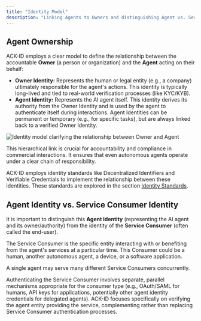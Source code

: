 ```yaml
---
title: "Identity Model"
description: "Linking Agents to Owners and distinguishing Agent vs. Service Consumer Identity."
---
```


## Agent Ownership

ACK-ID employs a clear model to define the relationship between the accountable **Owner** (a person or organization) and the **Agent** acting on their behalf:

- **Owner Identity:** Represents the human or legal entity (e.g., a company) ultimately responsible for the agent's actions. This identity is typically long-lived and tied to real-world verification processes (like KYC/KYB).
- **Agent Identity:** Represents the AI agent itself. This identity derives its authority from the Owner Identity and is used by the agent to authenticate itself during interactions. Agent Identities can be permanent or temporary (e.g., for specific tasks), but are always linked back to a verified Owner Identity.

![Identity model clarifying the relationship between Owner and Agent](/images/idmodel.png)

This hierarchical link is crucial for accountability and compliance in commercial interactions. It ensures that even autonomous agents operate under a clear chain of responsibility.

ACK-ID employs identity standards like Decentralized Identifiers and Verifiable Credentials to implement the relationship between these identities. These standards are explored in the section [Identity Standards](/ack-id/standards).

## Agent Identity vs. Service Consumer Identity

It is important to distinguish this **Agent Identity** (representing the AI agent and its owner/authority) from the identity of the **Service Consumer** (often called the end-user).

The Service Consumer is the specific entity interacting with or benefiting from the agent's services at a particular time. This Consumer could be a human, another autonomous agent, a device, or a software application.

A single agent may serve many different Service Consumers concurrently.

Authenticating the Service Consumer involves separate, parallel mechanisms appropriate for the consumer type (e.g., OAuth/SAML for humans, API keys for applications, potentially other agent identity credentials for delegated agents). ACK-ID focuses specifically on verifying the agent entity providing the service, complementing rather than replacing Service Consumer authentication processes.
